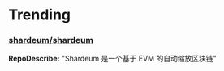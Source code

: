 
# Trending

### [shardeum/shardeum](https://github.com/shardeum/shardeum)
**RepoDescribe:** "Shardeum 是一个基于 EVM 的自动缩放区块链"
  